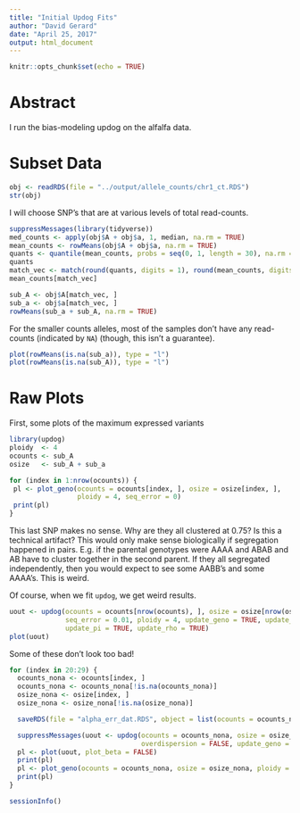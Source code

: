```yaml
---
title: "Initial Updog Fits"
author: "David Gerard"
date: "April 25, 2017"
output: html_document
---
```


```r
knitr::opts_chunk$set(echo = TRUE)
```

# Abstract

I run the bias-modeling updog on the alfalfa data.

# Subset Data

```r
obj <- readRDS(file = "../output/allele_counts/chr1_ct.RDS")
str(obj)
```

I will choose SNP's that are at various levels of total read-counts.

```r
suppressMessages(library(tidyverse))
med_counts <- apply(obj$A + obj$a, 1, median, na.rm = TRUE)
mean_counts <- rowMeans(obj$A + obj$a, na.rm = TRUE)
quants <- quantile(mean_counts, probs = seq(0, 1, length = 30), na.rm = TRUE)
quants
match_vec <- match(round(quants, digits = 1), round(mean_counts, digits = 1))
mean_counts[match_vec]

sub_A <- obj$A[match_vec, ]
sub_a <- obj$a[match_vec, ]
rowMeans(sub_a + sub_A, na.rm = TRUE)
```

For the smaller counts alleles, most of the samples don't have any read-counts (indicated by `NA`) (though, this isn't a guarantee).

```r
plot(rowMeans(is.na(sub_a)), type = "l")
plot(rowMeans(is.na(sub_A)), type = "l")
```

# Raw Plots

First, some plots of the maximum expressed variants

```r
library(updog)
ploidy  <- 4
ocounts <- sub_A
osize   <- sub_A + sub_a

for (index in 1:nrow(ocounts)) {
 pl <- plot_geno(ocounts = ocounts[index, ], osize = osize[index, ],
                 ploidy = 4, seq_error = 0)  
 print(pl)
}

```

This last SNP makes no sense. Why are they all clustered at 0.75? Is this a technical artifact? This would only make sense biologically if segregation happened in pairs. E.g. if the parental genotypes were AAAA and ABAB and AB have to cluster together in the second parent. If they all segregated independently, then you would expect to see some AABB's and some AAAA's. This is weird. 

Of course, when we fit `updog`, we get weird results.
```r
uout <- updog(ocounts = ocounts[nrow(ocounts), ], osize = osize[nrow(osize), ],
              seq_error = 0.01, ploidy = 4, update_geno = TRUE, update_outlier = TRUE,
              update_pi = TRUE, update_rho = TRUE)
plot(uout)
```

Some of these don't look too bad!

```r
for (index in 20:29) {
  ocounts_nona <- ocounts[index, ]
  ocounts_nona <- ocounts_nona[!is.na(ocounts_nona)]
  osize_nona <- osize[index, ]
  osize_nona <- osize_nona[!is.na(osize_nona)]

  saveRDS(file = "alpha_err_dat.RDS", object = list(ocounts = ocounts_nona, osize = osize_nona, ploidy = 4))

  suppressMessages(uout <- updog(ocounts = ocounts_nona, osize = osize_nona, ploidy = ploidy,
                                 overdispersion = FALSE, update_geno = TRUE))
  pl <- plot(uout, plot_beta = FALSE)
  print(pl)
  pl <- plot_geno(ocounts = ocounts_nona, osize = osize_nona, ploidy = 4, seq_error = 0)
  print(pl)
}

```

```r
sessionInfo()
```
